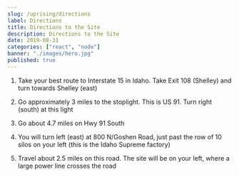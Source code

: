 ```yaml
---
slug: /uprising/directions
label: Directions
title: Directions to the Site
description: Directions to the Site
date: 2019-08-31
categories: ["react", "node"]
banner: "./images/hero.jpg"
published: true
---
```


1. Take your best route to Interstate 15 in Idaho. Take Exit 108 (Shelley) and turn towards Shelley (east)

2. Go approximately 3 miles to the stoplight. This is US 91. Turn right (south) at this light

3. Go about 4.7 miles on Hwy 91 South

4. You will turn left (east) at 800 N/Goshen Road, just past the row of 10 silos on your left (this is the Idaho Supreme factory)

5. Travel about 2.5 miles on this road. The site will be on your left, where a large power line crosses the road


<GoogleMap />
